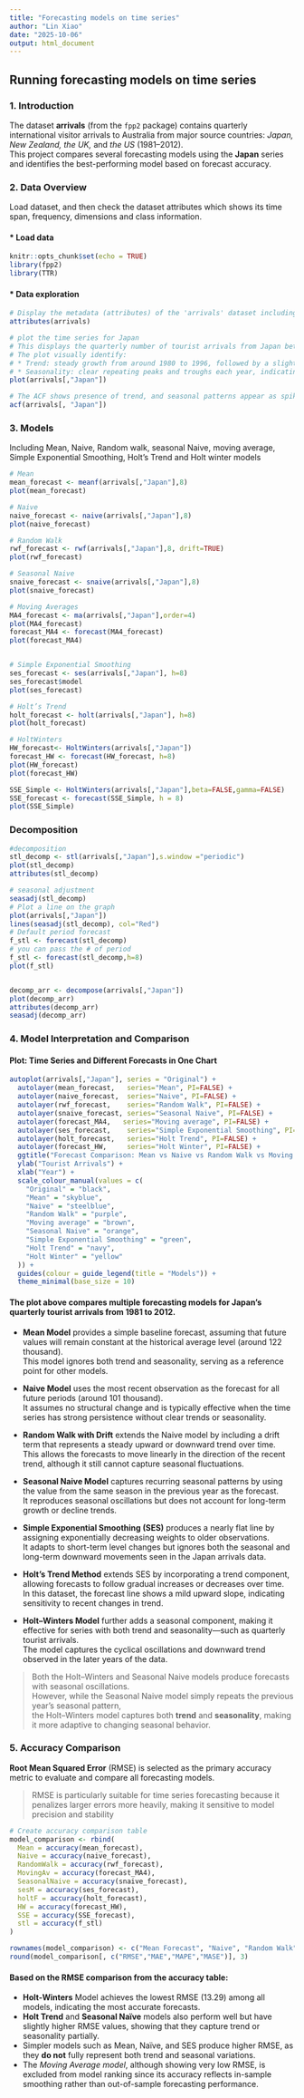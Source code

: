 ```yaml
---
title: "Forecasting models on time series"
author: "Lin Xiao"
date: "2025-10-06"
output: html_document
---
```



## Running forecasting models on time series  

### 1. Introduction

The dataset **arrivals** (from the `fpp2` package) contains quarterly international visitor arrivals to Australia from major source countries: *Japan, New Zealand, the UK,* and *the US* (1981–2012).  
This project compares several forecasting models using the **Japan** series and identifies the best-performing model based on forecast accuracy.

### 2. Data Overview
Load dataset, and then check the dataset attributes which shows its time span, frequency, dimensions and class information.

#### * Load data
```r
knitr::opts_chunk$set(echo = TRUE)
library(fpp2)
library(TTR)
```

#### * Data exploration
```r
# Display the metadata (attributes) of the 'arrivals' dataset including its time span, frequency, dimensions, and class information
attributes(arrivals)

# plot the time series for Japan
# This displays the quarterly number of tourist arrivals from Japan between 1981 and 2012
# The plot visually identify:
# * Trend: steady growth from around 1980 to 1996, followed by a slight decline afterward.
# * Seasonality: clear repeating peaks and troughs each year, indicating strong quarterly seasonality.
plot(arrivals[,"Japan"])

# The ACF shows presence of trend, and seasonal patterns appear as spikes at seasonal lags
acf(arrivals[, "Japan"])
```

### 3. Models

Including Mean, Naive, Random walk, seasonal Naive, moving average, Simple Exponential Smoothing, Holt’s Trend and Holt winter models

```r
# Mean
mean_forecast <- meanf(arrivals[,"Japan"],8)
plot(mean_forecast)

# Naive
naive_forecast <- naive(arrivals[,"Japan"],8)
plot(naive_forecast)

# Random Walk
rwf_forecast <- rwf(arrivals[,"Japan"],8, drift=TRUE)
plot(rwf_forecast)

# Seasonal Naive
snaive_forecast <- snaive(arrivals[,"Japan"],8)
plot(snaive_forecast)

# Moving Averages
MA4_forecast <- ma(arrivals[,"Japan"],order=4)
plot(MA4_forecast)
forecast_MA4 <- forecast(MA4_forecast)
plot(forecast_MA4)


# Simple Exponential Smoothing
ses_forecast <- ses(arrivals[,"Japan"], h=8)
ses_forecast$model
plot(ses_forecast)

# Holt’s Trend
holt_forecast <- holt(arrivals[,"Japan"], h=8)
plot(holt_forecast)

# HoltWinters
HW_forecast<- HoltWinters(arrivals[,"Japan"])
forecast_HW <- forecast(HW_forecast, h=8)
plot(HW_forecast)
plot(forecast_HW)

SSE_Simple <- HoltWinters(arrivals[,"Japan"],beta=FALSE,gamma=FALSE)
SSE_forecast <- forecast(SSE_Simple, h = 8)
plot(SSE_Simple)

```


### Decomposition 
```r
#decomposition
stl_decomp <- stl(arrivals[,"Japan"],s.window ="periodic")
plot(stl_decomp)
attributes(stl_decomp)

# seasonal adjustment
seasadj(stl_decomp)
# Plot a line on the graph
plot(arrivals[,"Japan"])
lines(seasadj(stl_decomp), col="Red")
# Default period forecast
f_stl <- forecast(stl_decomp)
# you can pass the # of period
f_stl <- forecast(stl_decomp,h=8)
plot(f_stl)


decomp_arr <- decompose(arrivals[,"Japan"])
plot(decomp_arr)
attributes(decomp_arr)
seasadj(decomp_arr)
```


### 4. Model Interpretation and Comparison

#### Plot: Time Series and Different Forecasts in One Chart

```r

autoplot(arrivals[,"Japan"], series = "Original") +
  autolayer(mean_forecast,   series="Mean", PI=FALSE) +
  autolayer(naive_forecast,  series="Naive", PI=FALSE) +
  autolayer(rwf_forecast,    series="Random Walk", PI=FALSE) +
  autolayer(snaive_forecast, series="Seasonal Naive", PI=FALSE) +
  autolayer(forecast_MA4,   series="Moving average", PI=FALSE) +
  autolayer(ses_forecast,    series="Simple Exponential Smoothing", PI=FALSE) +
  autolayer(holt_forecast,   series="Holt Trend", PI=FALSE) +
  autolayer(forecast_HW,     series="Holt Winter", PI=FALSE) +
  ggtitle("Forecast Comparison: Mean vs Naive vs Random Walk vs Moving average vs Seasonal Naive vs SES vs Holt trend vs Holt Winter") +
  ylab("Tourist Arrivals") + 
  xlab("Year") +
  scale_colour_manual(values = c(
    "Original" = "black",
    "Mean" = "skyblue",
    "Naive" = "steelblue",
    "Random Walk" = "purple",
    "Moving average" = "brown",
    "Seasonal Naive" = "orange",
    "Simple Exponential Smoothing" = "green",
    "Holt Trend" = "navy",
    "Holt Winter" = "yellow"
  )) +
  guides(colour = guide_legend(title = "Models")) +
  theme_minimal(base_size = 10)
```

#### The plot above compares multiple forecasting models for Japan’s quarterly tourist arrivals from 1981 to 2012.

- **Mean Model** provides a simple baseline forecast, assuming that future values will remain constant at the historical average level (around 122 thousand).  
  This model ignores both trend and seasonality, serving as a reference point for other models.

- **Naive Model** uses the most recent observation as the forecast for all future periods (around 101 thousand).  
  It assumes no structural change and is typically effective when the time series has strong persistence without clear trends or seasonality.

- **Random Walk with Drift** extends the Naive model by including a drift term that represents a steady upward or downward trend over time.  
  This allows the forecasts to move linearly in the direction of the recent trend, although it still cannot capture seasonal fluctuations.

- **Seasonal Naive Model** captures recurring seasonal patterns by using the value from the same season in the previous year as the forecast.  
  It reproduces seasonal oscillations but does not account for long-term growth or decline trends.

- **Simple Exponential Smoothing (SES)** produces a nearly flat line by assigning exponentially decreasing weights to older observations.  
  It adapts to short-term level changes but ignores both the seasonal and long-term downward movements seen in the Japan arrivals data.

- **Holt’s Trend Method** extends SES by incorporating a trend component, allowing forecasts to follow gradual increases or decreases over time.  
  In this dataset, the forecast line shows a mild upward slope, indicating sensitivity to recent changes in trend.

- **Holt–Winters Model** further adds a seasonal component, making it effective for series with both trend and seasonality—such as quarterly tourist arrivals.  
  The model captures the cyclical oscillations and downward trend observed in the later years of the data.

> Both the Holt–Winters and Seasonal Naive models produce forecasts with seasonal oscillations.  
> However, while the Seasonal Naive model simply repeats the previous year’s seasonal pattern,  
> the Holt–Winters model captures both **trend** and **seasonality**, making it more adaptive to changing seasonal behavior.

### 5. Accuracy Comparison

**Root Mean Squared Error** (RMSE) is selected as the primary accuracy metric to evaluate and compare all forecasting models.

> RMSE is particularly suitable for time series forecasting because it penalizes larger errors more heavily, making it sensitive to model precision and stability

```r
# Create accuracy comparison table
model_comparison <- rbind(
  Mean = accuracy(mean_forecast),
  Naive = accuracy(naive_forecast),
  RandomWalk = accuracy(rwf_forecast),
  MovingAv = accuracy(forecast_MA4),
  SeasonalNaive = accuracy(snaive_forecast),
  sesM = accuracy(ses_forecast),
  holtF = accuracy(holt_forecast),
  HW = accuracy(forecast_HW),
  SSE = accuracy(SSE_forecast),
  stl = accuracy(f_stl)
)

rownames(model_comparison) <- c("Mean Forecast", "Naive", "Random Walk", "Moving Average", "Seasonal Naive","SES", "Holt","Holt Winter", "SSE", "Decomposition")
round(model_comparison[, c("RMSE","MAE","MAPE","MASE")], 3)
```

#### Based on the RMSE comparison from the accuracy table:
- **Holt-Winters** Model achieves the lowest RMSE (13.29) among all models, indicating the most accurate forecasts.
- **Holt Trend** and **Seasonal Naïve** models also perform well but have slightly higher RMSE values, showing that they capture trend or seasonality partially.
- Simpler models such as Mean, Naïve, and SES produce higher RMSE, as they **do not** fully represent both trend and seasonal variations.
- The *Moving Average model*, although showing very low RMSE, is excluded from model ranking since its accuracy reflects in-sample smoothing rather than out-of-sample forecasting performance.
